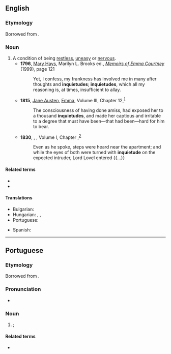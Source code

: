 {{also|inquiétude}}
==English==

===Etymology===
Borrowed from {{bor|en|la|inquietudo}}.

===Noun===
{{en-noun|~}}

# A condition of being [[restless]], [[uneasy]] or [[nervous]].
#* '''1796''', [[w:Mary Hays|Mary Hays]], Marilyn L. Brooks ed., ''[[w:Memoirs of Emma Courtney|Memoirs of Emma Courtney]]'' (1999), page 121
#*: Yet, I confess, my frankness has involved me in many after thoughts and '''inquietudes'''; '''inquietudes''', which all my reasoning is, at times, insufficient to allay.
#* '''1815''', [[w:Jane Austen|Jane Austen]], [[w:Emma|Emma]], Volume III, Chapter 12,<sup>[http://www.gutenberg.org/files/158/158-h/158-h.htm]</sup>
#*: The consciousness of having done amiss, had exposed her to a thousand '''inquietudes''', and made her captious and irritable to a degree that must have been—that had been—hard for him to bear.
#* '''1830''', {{w|Mary Shelley}}, ''{{w|The Fortunes of Perkin Warbeck}}'', Volume I, Chapter ,<sup>[http://catalog.hathitrust.org/Record/001024453]</sup>
#*: Even as he spoke, steps were heard near the apartment; and while the eyes of both were turned with '''inquietude''' on the expected intruder, Lord Lovel entered {{...}}

====Related terms====
* {{l|en|inquiet}}
* {{l|en|quietude}}

====Translations====
{{trans-top|the condition of being restless, uneasy or nervous}}
* Bulgarian: {{t+|bg|безпокойство|n}}
* Hungarian: {{t+|hu|nyugtalanság}}, {{t+|hu|izgatottság}}, {{t+|hu|izgalom}}
* Portuguese: {{t+|pt|inquietude}}
{{trans-mid}}
* Spanish: {{t+|es|inquietud|f}}
{{trans-bottom}}

----

==Portuguese==

===Etymology===
Borrowed from {{bor|pt|la|inquietudo}}.

===Pronunciation===
* {{rhymes|pt|udʒi|s=5}}

===Noun===
{{pt-noun|f}}

# {{l|en|restlessness}}; {{l|en|inquietude}} {{gloss|state or condition of being restless}}
#: {{syn|pt|inquietação}}

====Related terms====
* {{l|pt|inquietar}}